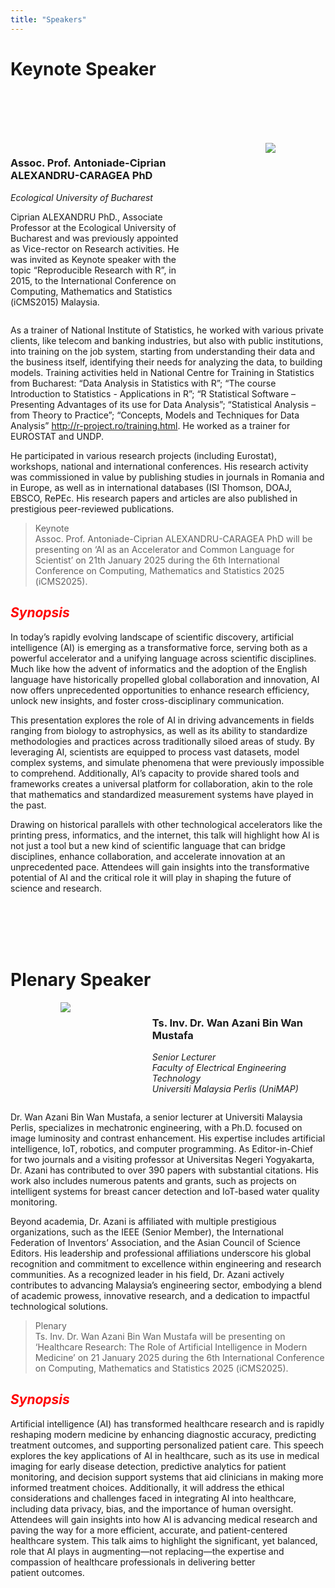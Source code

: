 ```yaml
---
title: "Speakers"
---
```


# Keynote Speaker

<link rel="stylesheet" href="styles.css" type="text/css">

<br></br>
<br></br>  

:::: {style="display: flex;"}

::: {.column width="55%"}
### **Assoc. Prof. Antoniade-Ciprian ALEXANDRU-CARAGEA PhD**  
*Ecological University of Bucharest*  

Ciprian ALEXANDRU PhD., Associate Professor at the Ecological University of Bucharest and was previously appointed as Vice-rector on Research activities. He was invited as Keynote speaker with the topic “Reproducible Research with R”, in 2015, to the International Conference on Computing, Mathematics and Statistics (iCMS2015) Malaysia.  

:::

::: {.column width="10%"}
\ 
<!-- an empty Div (with a whitespace), serving as
a column separator -->
:::

::: {.column width="35%"}

<center>![](images/cip2.jpg)</center>
:::

::::

As a trainer of National Institute of Statistics, he worked with various private clients, like telecom and banking industries, but also with public institutions, into training on the job system, starting from understanding their data and the business itself, identifying their needs for analyzing the data, to building models. Training activities held in National Centre for Training in Statistics from Bucharest: “Data Analysis in Statistics with R”; “The course Introduction to Statistics - Applications in R”; “R Statistical Software – Presenting Advantages of its use for Data Analysis”; “Statistical Analysis – from Theory to Practice”; “Concepts, Models and Techniques for Data Analysis” [http://r-project.ro/training.html](http://r-project.ro/training.html). He worked as a trainer for EUROSTAT and UNDP.\

He participated in various research projects (including Eurostat), workshops, national and international conferences. His research activity was commissioned in value by publishing studies in journals in Romania and in Europe, as well as in international databases (ISI Thomson, DOAJ, EBSCO, RePEc. His research papers and articles are also published in prestigious peer-reviewed publications.\ 


> Keynote  
> Assoc. Prof. Antoniade-Ciprian ALEXANDRU-CARAGEA PhD will be presenting on 'AI as an Accelerator and Common Language for Scientist' on 21th January 2025 during the 6th International Conference on Computing, Mathematics and Statistics 2025 (iCMS2025).  
>  
<!-- > [[Find out more]](plenaries.html) -->

::: {.callout}
## <span style="color:red;">**_Synopsis_**</span>
In today’s rapidly evolving landscape of scientific discovery, artificial intelligence (AI) is emerging as a transformative force, serving both as a powerful accelerator and a unifying language across scientific disciplines. Much like how the advent of informatics and the adoption of the English language have historically propelled global collaboration and innovation, AI now offers unprecedented opportunities to enhance research efficiency, unlock new insights, and foster cross-disciplinary communication.\

This presentation explores the role of AI in driving advancements in fields ranging from biology to astrophysics, as well as its ability to standardize methodologies and practices across traditionally siloed areas of study. By leveraging AI, scientists are equipped to process vast datasets, model complex systems, and simulate phenomena that were previously impossible to comprehend. Additionally, AI’s capacity to provide shared tools and frameworks creates a universal platform for collaboration, akin to the role that mathematics and standardized measurement systems have played in the past.\

Drawing on historical parallels with other technological accelerators like the printing press, informatics, and the internet, this talk will highlight how AI is not just a tool but a new kind of scientific language that can bridge disciplines, enhance collaboration, and accelerate innovation at an unprecedented pace. Attendees will gain insights into the transformative potential of AI and the critical role it will play in shaping the future of science and research.\
:::

<br></br>
<br></br>  


# Plenary Speaker

:::: {style="display: flex;"}

::: {.column width="35%"}

<center>![](images/azani2.png)</center>
:::

::: {.column width="10%"}
\ 
<!-- an empty Div (with a whitespace), serving as
a column separator -->
:::

::: {.column width="55%"}
### **Ts. Inv. Dr. Wan Azani Bin Wan Mustafa**  
*Senior Lecturer*\
*Faculty of Electrical Engineering Technology*\
*Universiti Malaysia Perlis (UniMAP)*  
:::

::::
Dr. Wan Azani Bin Wan Mustafa, a senior lecturer at Universiti Malaysia Perlis, specializes in mechatronic engineering, with a Ph.D. focused on image luminosity and contrast enhancement. His expertise includes artificial intelligence, IoT, robotics, and computer programming. As Editor-in-Chief for two journals and a visiting professor at Universitas Negeri Yogyakarta, Dr. Azani has contributed to over 390 papers with substantial citations. His work also includes numerous patents and grants, such as projects on intelligent systems for breast cancer detection and IoT-based water quality monitoring.\

Beyond academia, Dr. Azani is affiliated with multiple prestigious organizations, such as the IEEE (Senior Member), the International Federation of Inventors’ Association, and the Asian Council of Science Editors. His leadership and professional affiliations underscore his global recognition and commitment to excellence within engineering and research communities. As a recognized leader in his field, Dr. Azani actively contributes to advancing Malaysia’s engineering sector, embodying a blend of academic prowess, innovative research, and a dedication to impactful technological solutions.

<!-- Dr. Ts. Inv. Wan Azani Bin Wan Mustafa is a distinguished figure in mechatronic engineering, currently serving as a Senior Lecturer in the Faculty of Electrical Engineering Technology at Universiti Malaysia Perlis (UniMAP). With a strong academic foundation, he earned his Ph.D. in Mechatronic Engineering from UniMAP in 2017, where his research contributed to the field of image processing through innovative techniques for enhancing image luminosity and contrast. His diverse expertise encompasses artificial intelligence, IoT, robotics, computer programming, and computer systems, making him a pivotal contributor to modern engineering. -->

<!-- Dr. Azani’s academic influence extends internationally, evidenced by his editorial roles as Editor-in-Chief for the Journal of Advanced Research in Engineering Knowledge (AREK) and the Journal of Futuristic Biosciences and Biomedical Engineering (FBBE). His editorial work is respected within academic and professional circles, ensuring the publication of high-quality research in advanced engineering and biomedical sciences. Additionally, he is currently a Visiting Professor at Universitas Negeri Yogyakarta, Indonesia, where he contributes to academic collaboration and knowledge exchange, further elevating his influence in Southeast Asia. -->

<!-- Dr. Azani is a prolific researcher with over 390 papers published in reputable journals and conferences, many of which address critical advancements in artificial intelligence and biomedical applications. His work has received a significant response within the academic community, with an H-index of 25 and more than 2,400 citations. A key focus of his research involves medical diagnostics, where he has developed automated decision-support systems for detecting and classifying breast and cervical cancer using artificial intelligence. One of his recent notable publications includes a novel deep-learning architecture designed for IoT-based data analytics, aimed at predicting urban farming traits—a project exemplifying his interdisciplinary approach to technology for societal benefit. -->

<!-- Dr. Azani has made remarkable strides in the fields of image and signal processing, evidenced by his numerous patents and copyrights, which include innovative systems for cancer detection, retinal image analysis, gait analysis, and soil sensors for agriculture. Some of his most recognized patents include an intelligent monitoring system for cervical cancer classification based on nucleus analysis, and a microRNA biosensor for early ovarian cancer detection. These patents not only highlight his technical ingenuity but also his commitment to addressing global health challenges through technology. -->

<!-- As a principal investigator and co-researcher, Dr. Azani has secured a range of research grants totaling over RM 500,000, including substantial funding from the Fundamental Research Grant Scheme (FRGS). His recent projects include developing intelligent decision-support systems for breast cancer detection and advancing IoT-based water quality monitoring systems for sustainable smart farming. Dr. Azani’s projects also contribute to Malaysia’s social welfare by enhancing educational access and digital entrepreneurship among asnaf (eligible zakat recipients), demonstrating his dedication to using technology for social impact. -->

<!-- Beyond academia, Dr. Azani is affiliated with multiple prestigious organizations, such as the IEEE (Senior Member), the International Federation of Inventors’ Association, and the Asian Council of Science Editors. His leadership and professional affiliations underscore his global recognition and commitment to excellence within engineering and research communities. As a recognized leader in his field, Dr. Azani actively contributes to advancing Malaysia’s engineering sector, embodying a blend of academic prowess, innovative research, and a dedication to impactful technological solutions.   -->

> Plenary  
> Ts. Inv. Dr. Wan Azani Bin Wan Mustafa will be presenting on 'Healthcare Research: The Role of Artificial Intelligence in Modern Medicine' on 21 January 2025 during the 6th International Conference on Computing, Mathematics and Statistics 2025 (iCMS2025).
<!-- >   -->
<!-- > [[Find out more]](plenaries.html) -->

::: {.callout}
## <span style="color:red;">**_Synopsis_**</span>
Artificial intelligence (AI) has transformed healthcare research and is rapidly reshaping modern medicine by enhancing diagnostic accuracy, predicting treatment outcomes, and supporting personalized patient care. This speech explores the key applications of AI in healthcare, such as its use in medical imaging for early disease detection, predictive analytics for patient monitoring, and decision support systems that aid clinicians in making more informed treatment choices. Additionally, it will address the ethical considerations and challenges faced in integrating AI into healthcare, including data privacy, bias, and the importance of human oversight. Attendees will gain insights into how AI is advancing medical research and paving the way for a more efficient, accurate, and patient-centered healthcare system. This talk aims to highlight the significant, yet balanced, role that AI plays in augmenting—not replacing—the expertise and compassion of healthcare professionals in delivering better patient outcomes.\
:::


